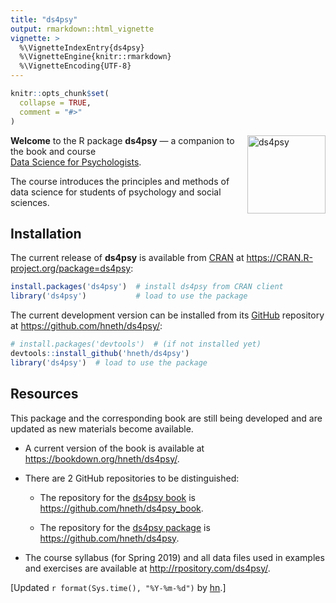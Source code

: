 ```yaml
---
title: "ds4psy"
output: rmarkdown::html_vignette
vignette: >
  %\VignetteIndexEntry{ds4psy}
  %\VignetteEngine{knitr::rmarkdown}
  %\VignetteEncoding{UTF-8}
---
```


```r
knitr::opts_chunk$set(
  collapse = TRUE,
  comment = "#>"
)
```

<!-- ds4psy logo 1: -->
<a href="https://bookdown.org/hneth/ds4psy/">
<img src = "./../inst/images/ds4psy.png" alt = "ds4psy" width = "125px" align = "right" style = "width: 125px; float: right; border:11;"/>
</a>

**Welcome** to the R package **ds4psy** --- a companion to the book and course  
[Data Science for Psychologists](https://bookdown.org/hneth/ds4psy/).

The course introduces the principles and methods of data science for students of psychology and social sciences.


## Installation

The current release of **ds4psy** is available from [CRAN](https://CRAN.R-project.org/) at <https://CRAN.R-project.org/package=ds4psy>:

```r
install.packages('ds4psy')  # install ds4psy from CRAN client
library('ds4psy')           # load to use the package
```

The current development version can be installed from its [GitHub](https://github.com) repository at <https://github.com/hneth/ds4psy/>: 

```r
# install.packages('devtools')  # (if not installed yet)
devtools::install_github('hneth/ds4psy')
library('ds4psy')  # load to use the package
```


## Resources

This package and the corresponding book are still being developed and are updated as new materials become available.  

- A current version of the book is available at <https://bookdown.org/hneth/ds4psy/>.  

- There are 2 GitHub repositories to be distinguished:  

    - The repository for the [ds4psy book](https://bookdown.org/hneth/ds4psy/) is <https://github.com/hneth/ds4psy_book>.  

    - The repository for the [ds4psy package](https://github.com/hneth/ds4psy/) is <https://github.com/hneth/ds4psy>.  

- The course syllabus (for Spring 2019) and all data files used in examples and exercises are available at <http://rpository.com/ds4psy/>.   


<!-- Update: -->

[Updated `r format(Sys.time(), "%Y-%m-%d")` by [hn](https://neth.de).]  

<!-- eof. -->